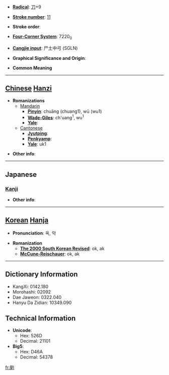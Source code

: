 * '''[[Wiktionary:Chinese radical index| Radical]]''': [[Wiktionary:Chinese radical index 刀|刀]]+9

* '''[[Wiktionary:Chinese total strokes index|Stroke number]]''': [[Wiktionary:Chinese total strokes index 11|11]]

* '''Stroke order''': 

* '''[[Wiktionary:Chinese four corner index|Four-Corner System]]''': 7220<sub>0</sub>

* '''[[Wiktionary:Chinese Cangjie index|Cangjie input]]''': 尸土中弓 (SGLN)

* '''Graphical Significance and Origin''': 

* '''Common Meaning'''

----

== [[Chinese]] [[Hanzi]] ==

* '''Romanizations'''
** [[Mandarin]]
*** '''[[Pinyin]]''': chuāng (chuang1), wū (wu1)
*** '''[[Wade-Giles]]''': ch'uang<sup>1</sup>, wu<sup>1</sup>
*** '''[[Yale]]''': 
**[[Cantonese]]
***'''[[Jyutping]]''':
***'''[[Penkyamp]]''': 
***'''[[Yale]]''': uk1

* '''Other info''': 

----

==Japanese==
===[[Kanji]]===
{{kanji|on readings=[[おく]] (oku), [[あく]] (aku)
|kun readings=[[つみする]] (tsumisuru)
}}

* '''Other info''':  

----

== [[Korean]] [[Hanja]] ==

* '''Pronunciation''': 옥, 악

* '''Romanization'''
** '''[[The 2000 South Korean Revised Romanization|The 2000 South Korean Revised]]''': ok, ak
** '''[[McCune-Reischauer]]''': ok, ak

----

== Dictionary Information ==

* KangXi: 0142.180
* Morohashi: 02092
* Dae Jaweon: 0322.040
* Hanyu Da Zidian: 10349.090

== Technical Information ==

* '''Unicode''':
** Hex: 526D
** Decimal: 21101
* '''Big5''':
** Hex: D46A
** Decimal: 54378

[[fr:剭]]